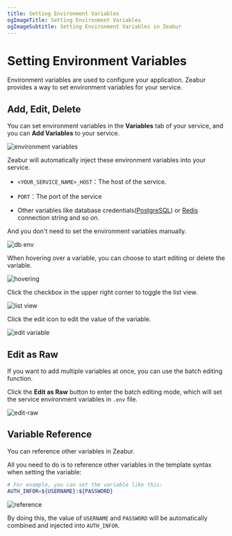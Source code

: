 ```yaml
---
title: Setting Environment Variables
ogImageTitle: Setting Environment Variables
ogImageSubtitle: Setting Environment Variables in Zeabur
---
```


# Setting Environment Variables

Environment variables are used to configure your application.
Zeabur provides a way to set environment variables for your service.

## Add, Edit, Delete

You can set environment variables in the **Variables** tab of your service, and you can **Add Variables** to your service.

![environment variables](/environment/add-variables.en-US.png)

Zeabur will automatically inject these environment variables into your service.

- `<YOUR_SERVICE_NAME>_HOST`：The host of the service.

- `PORT`：The port of the service

- Other variables like database credentials([PostgreSQL](/marketplace/postgresql)) or [Redis](/marketplace/redis) connection string and so on.

And you don't need to set the environment variables manually.

![db env](/environment/db-env.en-US.png)

When hovering over a variable, you can choose to start editing or delete the variable.

![hovering](/environment/var-hover.png)

Click the checkbox in the upper right corner to toggle the list view.

![list view](/environment/var-list-view.png)

Click the edit icon to edit the value of the variable.

![edit variable](/environment/var-edit.png)

## Edit as Raw

If you want to add multiple variables at once, you can use the batch editing function.

Click the **Edit as Raw** button to enter the batch editing mode, which will set the service environment variables in `.env` file.

![edit-raw](/environment/var-raw-edit.png)

## Variable Reference

You can reference other variables in Zeabur.

All you need to do is to reference other variables in the template syntax when setting the variable:

```bash
# For example, you can set the variable like this:
AUTH_INFOR=${USERNAME}:${PASSWORD}
```

![reference](/environment/var-reference.png)

By doing this, the value of `USERNAME` and `PASSWORD` will be automatically combined and injected into `AUTH_INFOR`.
